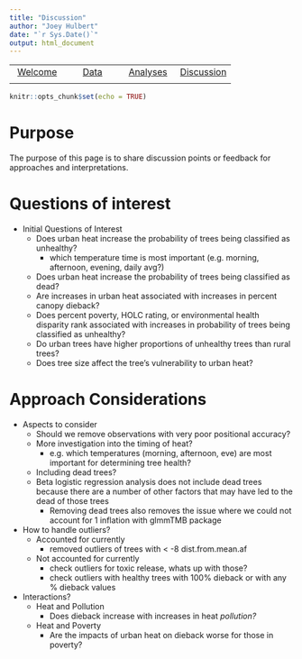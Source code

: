 ```yaml
---
title: "Discussion"
author: "Joey Hulbert"
date: "`r Sys.Date()`"
output: html_document
---
```



|            |            |            |            |
|:----------:|:----------:|:----------:|:----------:|
|[Welcome](https://jmhulbert.github.io/redhot)|[Data](https://jmhulbert.github.io/redhot/data)|[Analyses](https://jmhulbert.github.io/redhot/analyses)|[Discussion](https://jmhulbert.github.io/redcedar/discussion)|
|             |           |            |            |

```r
knitr::opts_chunk$set(echo = TRUE)
```

# Purpose

The purpose of this page is to share discussion points or feedback for approaches and interpretations. 

# Questions of interest

* Initial Questions of Interest
  + Does urban heat increase the probability of trees being classified as unhealthy?
    + which temperature time is most important (e.g. morning, afternoon, evening, daily avg?)
  + Does urban heat increase the probability of trees being classified as dead?
  + Are increases in urban heat associated with increases in percent canopy dieback?
  + Does percent poverty, HOLC rating, or environmental health disparity rank associated with increases in probability of trees being classified as unhealthy? 
  + Do urban trees have higher proportions of unhealthy trees than rural trees?
  + Does tree size affect the tree's vulnerability to urban heat?


# Approach Considerations

* Aspects to consider
  + Should we remove observations with very poor positional accuracy? 
  + More investigation into the timing of heat?
    + e.g. which temperatures (morning, afternoon, eve) are most important for determining tree health?
  + Including dead trees?
  + Beta logistic regression analysis does not include dead trees because there are a number of other factors that may have led to the dead of those trees
    + Removing dead trees also removes the issue where we could not account for 1 inflation with glmmTMB package


* How to handle outliers?
  + Accounted for currently
      + removed outliers of trees with < -8 dist.from.mean.af
  + Not accounted for currently   
    + check outliers for toxic release, whats up with those?
    + check outliers with healthy trees with 100% dieback or with any % dieback values

* Interactions?
  + Heat and Pollution 
    + Does dieback increase with increases in heat *pollution?*
  + Heat and Poverty
    + Are the impacts of urban heat on dieback worse for those in poverty?
